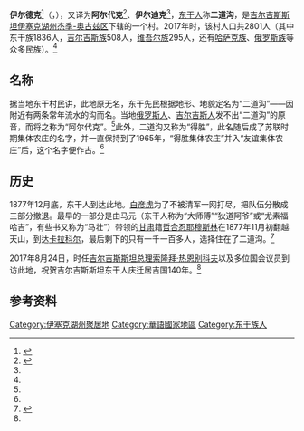 {{noteTA
|G1=地名
}}
{{Infobox Settlement
 | name = 伊尔德克
 | native_name = {{lang|ky|Ырдык}}
 |settlement_type = 村落
 | nickname = 
 | subdivision_type = [[国家|国家]]
 | subdivision_type1 = 州
 | subdivision_type2 = 区
 | subdivision_name = [[吉尔吉斯斯坦|吉尔吉斯斯坦]]
 | subdivision_name1 = [[伊塞克湖州|伊塞克湖州]]
 | subdivision_name2 = [[杰季-奥古兹区|杰季-奥古兹区]]
 | population_as_of=2017年
 | population_footnotes =<ref name="zhongxin"/>
 | population_total = 2801 
 | timezone = [[UTC+6|UTC+6]]
 | footnotes =
}}
'''伊尔德克'''<ref name=zhongxin>{{cite news|title=吉国东干人庆迁居吉国140年 时任总理莅临祝贺|author1=李德华|author2=陈香玉|url=http://news.china.com.cn/world/2017-08/24/content_41466457.htm|publisher=中国新闻网|date=2017-08-24|language=zh-cn|accessdate=2021-09-27|archive-date=2021-09-27|archive-url=https://web.archive.org/web/20210927090012/http://news.china.com.cn/world/2017-08/24/content_41466457.htm}}</ref>（{{lang-ky|Ырдык}}，{{lang-ru|Ырдык}}），又译为'''阿尔代克'''<ref name="maping">{{cite journal |author=马平 |date=2004年 |title=中亚“阿爷老人家”小考 |url=http://www.docin.com/p-1253888345.html |journal=回族研究 |volume= |issue=2014年第4期（总第56期） |pages= |doi= |access-date=2017-02-13 |archive-date=2017-02-14 |archive-url=https://web.archive.org/web/20170214002203/http://www.docin.com/p-1253888345.html |dead-url=no }}</ref>、'''伊尔迪克'''<ref name="maping"/>，[[东干人|东干人]]称'''二道沟'''，是[[吉尔吉斯斯坦|吉尔吉斯斯坦]][[伊塞克湖州|伊塞克湖州]][[杰季-奥古兹区|杰季-奥古兹区]]下辖的一个村。2017年时，该村人口共2801人（其中东干族1836人，[[吉尔吉斯族|吉尔吉斯族]]508人，[[维吾尔族|维吾尔族]]295人，还有[[哈萨克族|哈萨克族]]、[[俄罗斯族|俄罗斯族]]等众多民族）。<ref name="zhongxin"/>

==名称==
据当地东干村民讲，此地原无名，东干先民根据地形、地貌定名为“二道沟”——因附近有两条常年流水的沟而名。当地[[俄罗斯人|俄罗斯人]]、[[吉尔吉斯人|吉尔吉斯人]]发不出“二道沟”的原音，而将之称为“阿尔代克”。<ref name="maping"/>此外，二道沟又称为“得胜”，此名随后成了苏联时期集体农庄的名字，并一直保持到了1965年，“得胜集体农庄”并入“友谊集体农庄”后，这个名字便作古。<ref name="zhongxin"/>

==历史==
1877年12月底，东干人到达此地。[[白彦虎|白彦虎]]为了不被清军一网打尽，把队伍分散成三部分撤退。最早的一部分是由马元（东干人称为“大师傅”“狄道阿爷”或“尤素福哈吉”，有些书又称为“马壮”）带领的[[甘肃|甘肃]]籍[[哲合忍耶|哲合忍耶]][[穆斯林|穆斯林]]在1877年11月初翻越天山，到达[[卡拉科尔|卡拉科尔]]，最后剩下的只有一千一百多人，选择住在了二道沟。<ref name="liubaojun">{{cite journal |author=刘宝军 |date=2013年 |title=风烟缭绕二道沟 |url= |journal= [[回族文学|回族文学]]|volume= |issue=2013年第05期 |pages= |doi= |access-date=2017-02-13 }}</ref>

2017年8月24日，时任[[吉尔吉斯斯坦总理|吉尔吉斯斯坦总理]][[索隆拜·热恩别科夫|索隆拜·热恩别科夫]]以及多位国会议员到访此地，祝贺吉尔吉斯斯坦东干人庆迁居吉国140年。<ref name="zhongxin"/>

==参考资料==
{{reflist}}


[[Category:伊塞克湖州聚居地|Category:伊塞克湖州聚居地]]
[[Category:華語國家地區|Category:華語國家地區]]
[[Category:东干族人|Category:东干族人]]